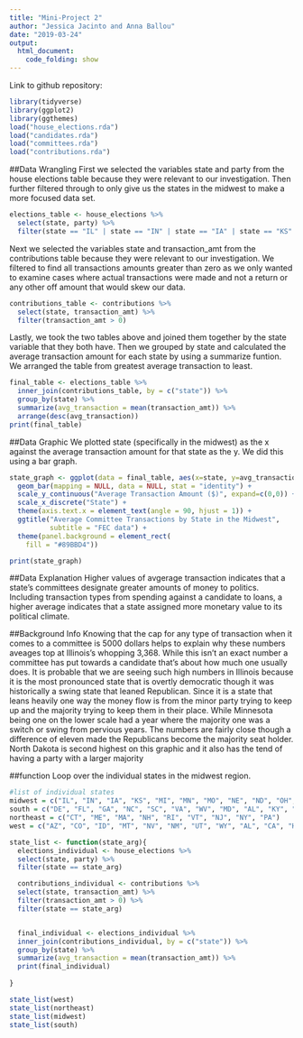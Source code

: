 ```yaml
---
title: "Mini-Project 2"
author: "Jessica Jacinto and Anna Ballou"
date: "2019-03-24"
output: 
  html_document:
    code_folding: show
---
```

Link to github repository: 

```r
library(tidyverse)
library(ggplot2)
library(ggthemes)
load("house_elections.rda")
load("candidates.rda")
load("committees.rda")
load("contributions.rda")
```

##Data Wrangling
First we selected the variables state and party from the house elections table because they were relevant to our investigation. Then further filtered through to only give us the states in the midwest to make a more focused data set.
```r
elections_table <- house_elections %>%
  select(state, party) %>%
  filter(state == "IL" | state == "IN" | state == "IA" | state == "KS" | state == "MI" | state == "MN" | state == "MO" | state == "NE" | state == "ND" | state == "OH" | state == "SD" | state == "WI")
```
Next we selected the variables state and transaction_amt from the contributions table because they were relevant to our investigation. We filtered to find all transactions amounts greater than zero as we only wanted to examine cases where actual transactions were made and not a return or any other off amount that would skew our data. 
```r
contributions_table <- contributions %>%
  select(state, transaction_amt) %>%
  filter(transaction_amt > 0)
```  
Lastly, we took the two tables above and joined them together by the state variable that they both have. Then we grouped by state and calculated the average transaction amount for each state by using a summarize funtion. We arranged the table from greatest average transaction to least. 
```r
final_table <- elections_table %>%
  inner_join(contributions_table, by = c("state")) %>%
  group_by(state) %>%
  summarize(avg_transaction = mean(transaction_amt)) %>%
  arrange(desc(avg_transaction))
print(final_table)
```

##Data Graphic
We plotted state (specifically in the midwest) as the x against the average transaction amount for that state as the y. We did this using a bar graph.
```r
state_graph <- ggplot(data = final_table, aes(x=state, y=avg_transaction)) +
  geom_bar(mapping = NULL, data = NULL, stat = "identity") +
  scale_y_continuous("Average Transaction Amount ($)", expand=c(0,0)) +
  scale_x_discrete("State") +
  theme(axis.text.x = element_text(angle = 90, hjust = 1)) +
  ggtitle("Average Committee Transactions by State in the Midwest", 
          subtitle = "FEC data") +
  theme(panel.background = element_rect(
    fill = "#89BBD4"))

print(state_graph)
```

##Data Explanation
Higher values of avgerage transaction indicates that a state's committees designate greater amounts of money to politics. Including transaction types from spending against a candidate to loans, a higher average indicates that a state assigned more monetary value to its political climate.

##Background Info
Knowing that the cap for any type of transaction when it comes to a committee is 5000 dollars helps to explain why these numbers aveages top at Illinois's whopping 3,368. While this isn't an exact number a committee has put towards a candidate that's about how much one usually does. It is probable that we are seeing such high numbers in Illinois because it is the most pronounced state that is overtly democratic though it was historically a swing state that leaned Republican. Since it is a state that leans heavily one way the money flow is from the minor party trying to keep up and the majority trying to keep them in their place. While Minnesota being one on the lower scale had a year where the majority one was a switch or swing from pervious years. The numbers are fairly close though a difference of eleven made the Republicans become the majority seat holder. North Dakota is second highest on this graphic and it also has the tend of having a party with a larger majority 

##function
Loop over the individual states in the midwest region. 
```r
#list of individual states 
midwest = c("IL", "IN", "IA", "KS", "MI", "MN", "MO", "NE", "ND", "OH", "SD", "WI")
south = c("DE", "FL", "GA", "NC", "SC", "VA", "WV", "MD", "AL", "KY", "MI", "TN", "AK", "LA", "OK", "TX")
northeast = c("CT", "ME", "MA", "NH", "RI", "VT", "NJ", "NY", "PA")
west = c("AZ", "CO", "ID", "MT", "NV", "NM", "UT", "WY", "AL", "CA", "HI", "OR", "WA")

```

```r

state_list <- function(state_arg){
  elections_individual <- house_elections %>%
  select(state, party) %>%
  filter(state == state_arg)

  contributions_individual <- contributions %>%
  select(state, transaction_amt) %>%
  filter(transaction_amt > 0) %>%
  filter(state == state_arg)


  final_individual <- elections_individual %>%
  inner_join(contributions_individual, by = c("state")) %>%
  group_by(state) %>%
  summarize(avg_transaction = mean(transaction_amt)) %>%
  print(final_individual)
  
}

state_list(west)
state_list(northeast)
state_list(midwest)
state_list(south)
``` 





